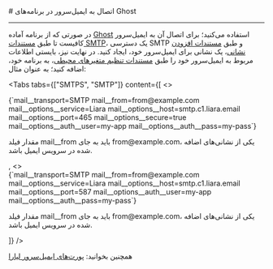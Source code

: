 

<Layout>
<Head>
<title>مستندات اتصال به ایمیل سرور در Ghost - لیارا</title>
<meta property="og:title" content="مستندات خدمات رایانش ابری لیارا" />
<meta property="og:description" content="مستندات اتصال به ایمیل سرور در Ghost"  />
<meta property="og:image" content="https://files.liara.ir/liara/logos/liara-poster.jpg" />
</Head>
# اتصال به ایمیل‌سرور در برنامه‌های Ghost
<hr className="mb-2" />

در صورتی که از برنامه آماده <a href="/one-click-apps/ghost/quick-start" className="text-[#2196f3] ">Ghost</a> استفاده می‌کنید؛ برای اتصال آن به ایمیل‌سرور 
کافیست تا طبق <a href="/email-server/how-tos/add-smtp-user" className="text-[#2196f3] ">مستندات SMTP</a>، یک دسترسی SMTP و طبق <a href="/email-server/how-tos/add-account" className="text-[#2196f3] ">مستندات افزودن نشانی</a>، یک نشانی برای ایمیل‌سرور خود، ایجاد کنید.
در نهایت نیز، بایستی 
اطلاعات مربوط به ایمیل‌سرور خود را 
طبق <a href="/paas/details/envs" className="text-[#2196f3] ">مستندات تنظیم متغیرهای محیطی</a>، به برنامه خود، اضافه کنید؛ به عنوان مثال:

<Tabs 
  tabs={["SMTPS", "SMTP"]} 
    content={[
      <>

<div className="h-2" />
<div dir='ltr'>
    <Highlight className="bash">
        {`mail__transport=SMTP
mail__from=from@example.com
mail__options__service=Liara
mail__options__host=smtp.c1.liara.email
mail__options__port=465
mail__options__secure=true
mail__options__auth__user=my-app
mail__options__auth__pass=my-pass`}
    </Highlight>
</div>
<div className="h-2" />

<Alert variant='info'>
<p>
مقدار فیلد <Important>mail__from</Important> باید به جای <Important>from@example.com</Important>، یکی از نشانی‌های اضافه شده در سرویس ایمیل باشد.
</p>
</Alert>
      </>,
      <>

<div className="h-2" />
<div dir='ltr'>
    <Highlight className="bash">
        {`mail__transport=SMTP
mail__from=from@example.com
mail__options__service=Liara
mail__options__host=smtp.c1.liara.email
mail__options__port=587
mail__options__auth__user=my-app
mail__options__auth__pass=my-pass`}
    </Highlight>
</div>
<div className="h-2" />

<Alert variant='info'>
<p>
مقدار فیلد <Important>mail__from</Important> باید به جای <Important>from@example.com</Important>، یکی از نشانی‌های اضافه شده در سرویس ایمیل باشد.
</p>
</Alert>
      </>
  ]}
/>

<Alert variant="success">
<p>
همچنین بخوانید: <a href="/email-server/details/ports/" className="text-[#2196f3]">پورت‌های ایمیل‌سرور لیارا</a>
</p>
</Alert>

</Layout>